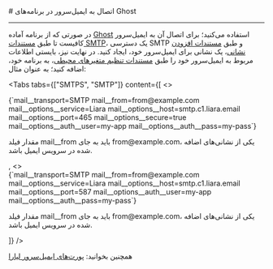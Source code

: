 

<Layout>
<Head>
<title>مستندات اتصال به ایمیل سرور در Ghost - لیارا</title>
<meta property="og:title" content="مستندات خدمات رایانش ابری لیارا" />
<meta property="og:description" content="مستندات اتصال به ایمیل سرور در Ghost"  />
<meta property="og:image" content="https://files.liara.ir/liara/logos/liara-poster.jpg" />
</Head>
# اتصال به ایمیل‌سرور در برنامه‌های Ghost
<hr className="mb-2" />

در صورتی که از برنامه آماده <a href="/one-click-apps/ghost/quick-start" className="text-[#2196f3] ">Ghost</a> استفاده می‌کنید؛ برای اتصال آن به ایمیل‌سرور 
کافیست تا طبق <a href="/email-server/how-tos/add-smtp-user" className="text-[#2196f3] ">مستندات SMTP</a>، یک دسترسی SMTP و طبق <a href="/email-server/how-tos/add-account" className="text-[#2196f3] ">مستندات افزودن نشانی</a>، یک نشانی برای ایمیل‌سرور خود، ایجاد کنید.
در نهایت نیز، بایستی 
اطلاعات مربوط به ایمیل‌سرور خود را 
طبق <a href="/paas/details/envs" className="text-[#2196f3] ">مستندات تنظیم متغیرهای محیطی</a>، به برنامه خود، اضافه کنید؛ به عنوان مثال:

<Tabs 
  tabs={["SMTPS", "SMTP"]} 
    content={[
      <>

<div className="h-2" />
<div dir='ltr'>
    <Highlight className="bash">
        {`mail__transport=SMTP
mail__from=from@example.com
mail__options__service=Liara
mail__options__host=smtp.c1.liara.email
mail__options__port=465
mail__options__secure=true
mail__options__auth__user=my-app
mail__options__auth__pass=my-pass`}
    </Highlight>
</div>
<div className="h-2" />

<Alert variant='info'>
<p>
مقدار فیلد <Important>mail__from</Important> باید به جای <Important>from@example.com</Important>، یکی از نشانی‌های اضافه شده در سرویس ایمیل باشد.
</p>
</Alert>
      </>,
      <>

<div className="h-2" />
<div dir='ltr'>
    <Highlight className="bash">
        {`mail__transport=SMTP
mail__from=from@example.com
mail__options__service=Liara
mail__options__host=smtp.c1.liara.email
mail__options__port=587
mail__options__auth__user=my-app
mail__options__auth__pass=my-pass`}
    </Highlight>
</div>
<div className="h-2" />

<Alert variant='info'>
<p>
مقدار فیلد <Important>mail__from</Important> باید به جای <Important>from@example.com</Important>، یکی از نشانی‌های اضافه شده در سرویس ایمیل باشد.
</p>
</Alert>
      </>
  ]}
/>

<Alert variant="success">
<p>
همچنین بخوانید: <a href="/email-server/details/ports/" className="text-[#2196f3]">پورت‌های ایمیل‌سرور لیارا</a>
</p>
</Alert>

</Layout>